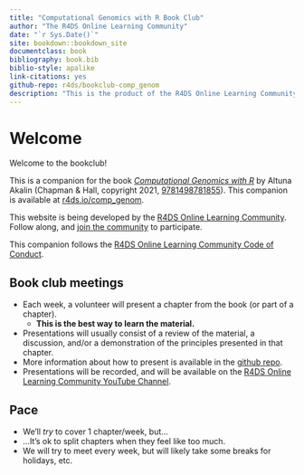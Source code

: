 ```yaml
--- 
title: "Computational Genomics with R Book Club"
author: "The R4DS Online Learning Community"
date: "`r Sys.Date()`"
site: bookdown::bookdown_site
documentclass: book
bibliography: book.bib
biblio-style: apalike
link-citations: yes
github-repo: r4ds/bookclub-comp_genom
description: "This is the product of the R4DS Online Learning Community's Computational Genomics with R Book Club."
---
```


# Welcome {-}

Welcome to the bookclub! 

This is a companion for the book [_Computational Genomics with R_](https://compgenomr.github.io/book/) by Altuna Akalin (Chapman & Hall, copyright 2021, [9781498781855](https://www.routledge.com/Computational-Genomics-with-R/Akalin/p/book/9781498781855)).
This companion is available at [r4ds.io/comp_genom](https://r4ds.io/comp_genom).

This website is being developed by the [R4DS Online Learning Community](https://rfordatasci.com). Follow along, and [join the community](https://r4ds.io/join) to participate.

This companion follows the [R4DS Online Learning Community Code of Conduct](https://r4ds.io/conduct).

## Book club meetings {-}

- Each week, a volunteer will present a chapter from the book (or part of a chapter).
  - **This is the best way to learn the material.**
- Presentations will usually consist of a review of the material, a discussion, and/or a demonstration of the principles presented in that chapter.
- More information about how to present is available in the [github repo](https://github.com/r4ds/bookclub-comp_genom).
- Presentations will be recorded, and will be available on the [R4DS Online Learning Community YouTube Channel](https://r4ds.io/youtube).

## Pace {-}

- We'll _try_ to cover 1 chapter/week, but...
- ...It's ok to split chapters when they feel like too much.
- We will try to meet every week, but will likely take some breaks for holidays, etc.
